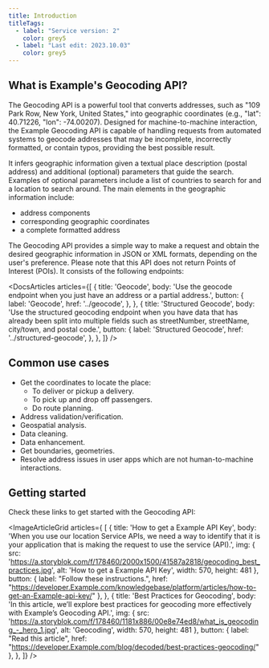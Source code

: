 ---
title: Introduction
titleTags:
  - label: "Service version: 2"
    color: grey5
  - label: "Last edit: 2023.10.03"
    color: grey5
---

## What is Example's Geocoding API?

The Geocoding API is a powerful tool that converts addresses, such as "109 Park Row, New York, United States," into geographic coordinates (e.g., "lat": 40.71226, "lon": -74.00207). Designed for machine-to-machine interaction, the Example Geocoding API is capable of handling requests from automated systems to geocode addresses that may be incomplete, incorrectly formatted, or contain typos, providing the best possible result.  

It infers geographic information given a textual place description (postal address) and additional (optional) parameters that guide the search. Examples of optional parameters include a list of countries to search for and a location to search around. The main elements in the geographic information include:
- address components
- corresponding geographic coordinates 
- a complete formatted address  

The Geocoding API provides a simple way to make a request and obtain the desired geographic information in JSON or XML formats, depending on the user's preference. Please note that this API does not return Points of Interest (POIs). It consists of the following endpoints:  

<DocsArticles
  articles={[
    {
      title: 'Geocode',
      body: 'Use the geocode endpoint when you just have an address or a partial address.',
      button: {
        label: 'Geocode',
        href: '../geocode',
      },
    },
    {
      title: 'Structured Geocode',
      body: 'Use the structured geocoding endpoint when you have data that has already been split into multiple fields such as streetNumber, streetName, city/town, and postal code.',
      button: {
        label: 'Structured Geocode',
        href: '../structured-geocode',
      },
    },
  ]}
/>

## Common use cases

- Get the coordinates to locate the place:
  - To deliver or pickup a delivery.
  - To pick up and drop off passengers.
  - Do route planning.
- Address validation/verification.
- Geospatial analysis.
- Data cleaning.
- Data enhancement.
- Get boundaries, geometries.
- Resolve address issues in user apps which are not human-to-machine interactions.

## Getting started  

Check these links to get started with the Geocoding API:

<ImageArticleGrid  articles={
[
  {
    title: 'How to get a Example API Key',
    body: 'When you use our location Service APIs, we need a way to identify that it is your application that is making the request to use the service (API).',
    img: {
      src: 'https://a.storyblok.com/f/178460/2000x1500/41587a2818/geocoding_best_practices.jpg',
      alt: 'How to get a Example API Key',
      width: 570,
      height: 481
    },
    button: {
        label: "Follow these instructions.",
        href: "https://developer.Example.com/knowledgebase/platform/articles/how-to-get-an-Example-api-key/"
    },
  },
  {
    title: 'Best Practices for Geocoding',
    body: 'In this article, we’ll explore best practices for geocoding more effectively with Example’s Geocoding API.',
    img: {
      src: 'https://a.storyblok.com/f/178460/1181x886/00e8e74ed8/what_is_geocoding_-_hero_1.jpg',
      alt: 'Geocoding',
      width: 570,
      height: 481
    },
    button: {
      label: "Read this article",
      href: "https://developer.Example.com/blog/decoded/best-practices-geocoding/"
    },
  },
  ]} />   

